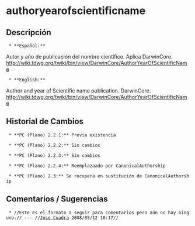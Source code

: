 = authoryearofscientificname =



== Descripción ==
  * **Español:**
Autor y año de publicación del nombre científico. Aplica DarwinCore. [[http://wiki.tdwg.org/twiki/bin/view/DarwinCore/AuthorYearOfScientificName]]


  * **English:**
Author and year of Scientific name publication. DarwinCore. [[http://wiki.tdwg.org/twiki/bin/view/DarwinCore/AuthorYearOfScientificName]]


== Historial de Cambios ==
  * **PC (Plano) 2.2.1:** Previa existencia

  * **PC (Plano) 2.2.2:** Sin cambios

  * **PC (Plano) 2.2.3:** Sin cambios

  * **PC (Plano) 2.2.4:** Reemplazaado por CanonicalAuthorship

  * **PC (Plano) 2.3:** Se recupera en sustitución de CanonicalAuthorship


== Comentarios / Sugerencias ==

  * //Este es el formato a seguir para comentarios pero aún no hay ninguno.// --- //[[jcuadra@inbio.ac.cr|Jose Cuadra]] 2008/05/12 10:17//

